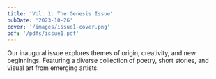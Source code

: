 ```yaml
---
title: 'Vol. 1: The Genesis Issue'
pubDate: '2023-10-26'
cover: '/images/issue1-cover.png'
pdf: '/pdfs/issue1.pdf'
---
```


Our inaugural issue explores themes of origin, creativity, and new beginnings. Featuring a diverse collection of poetry, short stories, and visual art from emerging artists.